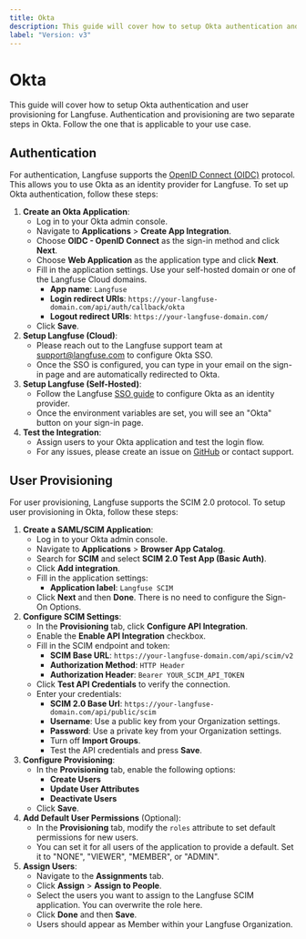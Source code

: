 ```yaml
---
title: Okta
description: This guide will cover how to setup Okta authentication and user provisioning for Langfuse.
label: "Version: v3"
---
```


# Okta

This guide will cover how to setup Okta authentication and user provisioning for Langfuse.
Authentication and provisioning are two separate steps in Okta.
Follow the one that is applicable to your use case.

## Authentication

For authentication, Langfuse supports the [OpenID Connect (OIDC)](https://openid.net/connect/) protocol.
This allows you to use Okta as an identity provider for Langfuse.
To set up Okta authentication, follow these steps:

1. **Create an Okta Application**:
   - Log in to your Okta admin console.
   - Navigate to **Applications** > **Create App Integration**.
   - Choose **OIDC - OpenID Connect** as the sign-in method and click **Next**.
   - Choose **Web Application** as the application type and click **Next**.
   - Fill in the application settings. Use your self-hosted domain or one of the Langfuse Cloud domains.
     - **App name**: `Langfuse`
     - **Login redirect URIs**: `https://your-langfuse-domain.com/api/auth/callback/okta`
     - **Logout redirect URIs**: `https://your-langfuse-domain.com/`
   - Click **Save**.
2. **Setup Langfuse (Cloud)**:
   - Please reach out to the Langfuse support team at support@langfuse.com to configure Okta SSO.
   - Once the SSO is configured, you can type in your email on the sign-in page and are automatically redirected to Okta.
3. **Setup Langfuse (Self-Hosted)**:
   - Follow the Langfuse [SSO guide](/self-hosting/authentication-and-sso#okta) to configure Okta as an identity provider.
   - Once the environment variables are set, you will see an "Okta" button on your sign-in page.
4. **Test the Integration**:
   - Assign users to your Okta application and test the login flow.
   - For any issues, please create an issue on [GitHub](/issues) or contact support.

## User Provisioning

For user provisioning, Langfuse supports the SCIM 2.0 protocol.
To setup user provisioning in Okta, follow these steps:

1. **Create a SAML/SCIM Application**:
   - Log in to your Okta admin console.
   - Navigate to **Applications** > **Browser App Catalog**.
   - Search for **SCIM** and select **SCIM 2.0 Test App (Basic Auth)**.
   - Click **Add integration**.
   - Fill in the application settings:
     - **Application label**: `Langfuse SCIM`
   - Click **Next** and then **Done**. There is no need to configure the Sign-On Options.
2. **Configure SCIM Settings**:
   - In the **Provisioning** tab, click **Configure API Integration**.
   - Enable the **Enable API Integration** checkbox.
   - Fill in the SCIM endpoint and token:
     - **SCIM Base URL**: `https://your-langfuse-domain.com/api/scim/v2`
     - **Authorization Method**: `HTTP Header`
     - **Authorization Header**: `Bearer YOUR_SCIM_API_TOKEN`
   - Click **Test API Credentials** to verify the connection.
   - Enter your credentials:
     - **SCIM 2.0 Base Url**: `https://your-langfuse-domain.com/api/public/scim`
     - **Username**: Use a public key from your Organization settings.
     - **Password**: Use a private key from your Organization settings.
     - Turn off **Import Groups**.
     - Test the API credentials and press **Save**.
3. **Configure Provisioning**:
   - In the **Provisioning** tab, enable the following options:
     - **Create Users**
     - **Update User Attributes**
     - **Deactivate Users**
   - Click **Save**.
4. **Add Default User Permissions** (Optional):
   - In the **Provisioning** tab, modify the `roles` attribute to set default permissions for new users.
   - You can set it for all users of the application to provide a default. Set it to "NONE", "VIEWER", "MEMBER", or "ADMIN".
5. **Assign Users**:
   - Navigate to the **Assignments** tab.
   - Click **Assign** > **Assign to People**.
   - Select the users you want to assign to the Langfuse SCIM application. You can overwrite the role here.
   - Click **Done** and then **Save**.
   - Users should appear as Member within your Langfuse Organization.
